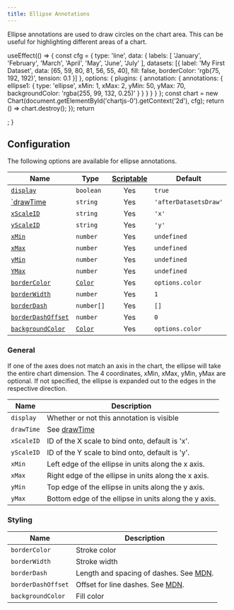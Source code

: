 ```yaml
---
title: Ellipse Annotations
---
```


Ellipse annotations are used to draw circles on the chart area. This can be useful for highlighting different areas of a chart.


  useEffect(() => {
    const cfg = {
      type: 'line',
      data: {
        labels: [
          'January',
          'February',
          'March',
          'April',
          'May',
          'June',
          'July'
        ],
        datasets: [{
          label: 'My First Dataset',
          data: [65, 59, 80, 81, 56, 55, 40],
          fill: false,
          borderColor: 'rgb(75, 192, 192)',
          tension: 0.1
        }]
      },
      options: {
        plugins: {
          annotation: {
            annotations: {
              ellipse1: {
                type: 'ellipse',
                xMin: 1,
                xMax: 2,
                yMin: 50,
                yMax: 70,
                backgroundColor: 'rgba(255, 99, 132, 0.25)'
              }
            }
          }
        }
      }
    };
    const chart = new Chart(document.getElementById('chartjs-0').getContext('2d'), cfg);
    return () => chart.destroy();
  });
  return <div className="chartjs-wrapper"><canvas id="chartjs-0" className="chartjs"></canvas></div>;
}

<ExampleChart/>

## Configuration

The following options are available for ellipse annotations.

| Name | Type | [Scriptable](../options#scriptable-options) | Default
| ---- | ---- | :----: | ----
| [`display`](#general) | `boolean` | Yes | `true`
| [`drawTime](#general) | `string` | Yes | `'afterDatasetsDraw'`
| [`xScaleID`](#general) | `string` | Yes | `'x'`
| [`yScaleID`](#general) | `string` | Yes | `'y'`
| [`xMin`](#general) | `number` | Yes | `undefined`
| [`xMax`](#general) | `number` | Yes | `undefined`
| [`yMin`](#general) | `number` | Yes | `undefined`
| [`YMax`](#general) | `number` | Yes | `undefined`
| [`borderColor`](#styling) | [`Color`](../options#color) | Yes | `options.color`
| [`borderWidth`](#styling) | `number`| Yes | `1`
| [`borderDash`](#styling) | `number[]`| Yes | `[]`
| [`borderDashOffset`](#styling) | `number`| Yes | `0`
| [`backgroundColor`](#styling) | [`Color`](../options#color) | Yes | `options.color`

### General

If one of the axes does not match an axis in the chart, the ellipse will take the entire chart dimension. The 4 coordinates, xMin, xMax, yMin, yMax are optional. If not specified, the ellipse is expanded out to the edges in the respective direction.

| Name | Description |
| ---- | ---- |
| `display` | Whether or not this annotation is visible
| `drawTime` | See [drawTime](../options#draw-time)
| `xScaleID` | ID of the X scale to bind onto, default is 'x'.
| `yScaleID` | ID of the Y scale to bind onto, default is 'y'.
| `xMin` | Left edge of the ellipse in units along the x axis.
| `xMax` | Right edge of the ellipse in units along the x axis.
| `yMin` | Top edge of the ellipse in units along the y axis.
| `yMax` | Bottom edge of the ellipse in units along the y axis.

### Styling

| Name | Description |
| ---- | ---- |
| `borderColor` | Stroke color
| `borderWidth` | Stroke width
| `borderDash` | Length and spacing of dashes. See [MDN](https://developer.mozilla.org/en-US/docs/Web/API/CanvasRenderingContext2D/setLineDash).
| `borderDashOffset` | Offset for line dashes. See [MDN](https://developer.mozilla.org/en-US/docs/Web/API/CanvasRenderingContext2D/lineDashOffset).
| `backgroundColor` | Fill color
